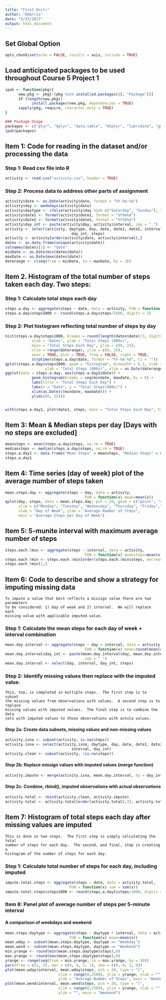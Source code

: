```yaml
---
title: "First_Knitr"
author: "EHarris"
date: "5/25/2017"
output: html_document
---
```


## Set Global Option
```r
opts_chunk$set(echo = FALSE, results = asis, include = TRUE)
```

## Load anticipated packages to be used throughout Course 5 Project 1
```r
ipak <- function(pkg){
      new.pkg <- pkg[!(pkg %in% installed.packages()[, "Package"])]
      if (length(new.pkg)) 
            install.packages(new.pkg, dependencies = TRUE)
      sapply(pkg, require, character.only = TRUE)
}

### Package Usage
packages <- c("plyr", "dplyr", "data.table", "dtplyr", "lubridate", "ggplot2", "knitr")
ipak(packages)
```

## Item 1: Code for reading in the dataset and/or processing the data
###   Step 1: Read csv file into R
```r
activity <- read.csv("activity.csv", header = TRUE)
```

###   Step 2: Process data to address other parts of assignment
```r
activity$date <- as.Date(activity$date, format = "%Y-%m-%d")
activity$day <- weekdays(activity$date)
activity$daytype <- ifelse(activity$day %in% c("Saturday", "Sunday"), "Weekend", "Weekday")
activity$date1 <- format(activity$date1, format = "%Y%m%d")
activity$date2 <- format(activity$date1, format = "%Y%b%d")
activity$day_int <- paste(activity$day, activity$interval, sep = "_")
activity <- select(activity, daytype, day, date, date1, date2, interval,
                              day_int, steps)
activity <- activity[order(activity$date, activity$interval),]
dates <- as.data.frame(unique(activity$date))
colnames(dates)[1] <- "date"
minDate <- as.Date(min(dates$date))
maxDate <- as.Date(max(dates$date))
daterange <- c(seq(from = minDate, to = maxDate, by = 3))
```

## Item 2. Histogram of the total number of steps taken each day.  Two steps:  
### Step 1: Calculate total steps each day  
```r
steps.a.day <- aggregate(steps ~ date, data = activity, FUN = function(x) sum=sum(x))
steps.a.day$steps1000 <- round(steps.a.day$steps/1000, digits = 2)
```

### Step 2: Plot histogram reflecting total number of steps by day
```r
hist(steps.a.day$steps1000, breaks = round(length(dates$date)/3, digits = 0),
            xlab = "Dates", ylab = "Total Steps (000s)",
            main = "Total Steps Each Day", ylim = c(0, 25),
            xlim = range(daterange), ylim = c(0, 25),
            axes = TRUE, plot = TRUE, freq = FALSE, right = TRUE,
            strptime(steps.a.day$date, format = "%Y-%m-%d", tz = ""))
qplot(steps.a.day$steps1000, geom = "histogram", binwidth = 0.2, xlab = "Date",
                  ylab = "Total Steps (000s)", xlim = as.Date(daterange), ylim = c(0,25))
ggplot(data = steps.a.day, aes(steps.a.day1$date)) +
            geom_histogram(breaks = seq(mindate, maxdate, by = 6) +
            labs(title = "Total Steps Each Day") +
            labs(x = "Date", y = "Total Steps(000s)") +
            xlim(as.Date(c(mindate, maxdate))) +
            ylim(c(0, 25)))


with(steps.a.day1, plot(date1, steps, main = "Total Steps Each Day", type = "n"))
```

## Item 3: Mean & Median steps per day [Days with no steps are excluded]
```r
meansteps <- mean(steps.a.day$steps, na.rm = TRUE)
mediansteps <- median(steps.a.day$steps, na.rm = TRUE)
steps.a.day1 <- data.frame("Mean Steps" = meansteps, "Median Steps" = mediansteps)
steps.a.day1
```

## Item 4: Time series (day of week) plot of the average number of steps taken
```r
mean.steps.day <- aggregate(steps ~ day, data = activity, 
                                    FUN = function(x) mean=mean(x))
qplot(day, steps, data = mean.steps.day, pch = 20, geom = c("point", "smooth"),
      xlim = c("Monday", "Tuesday", "Wednesday", "Thursday", "Friday","Saturday", "Sunday"),
      xlab = "Day of Week", ylab = "Average Number of Steps",
      main = "Average Steps per Day of Week")
```

## Item 5: 5-munite interval with maximum average number of steps
```r
steps.each.5min <- aggregate(steps ~ interval, data = activity,
                                    FUN = function(x) meansteps=mean(x))
steps.each.5min <- steps.each.5min[order(steps.each.5min$steps, decreasing = TRUE),]
steps.each.5min[1,]
```

## Item 6: Code to describe and show a strategy for imputing missing data
```
To impute a value that best reflects a missign value there are two parameters  
to be considered: 1) day of week and 2) interval.  We will replace each  
missing value with applicable imputed value.  
```
### Step 1: Calculate the mean steps for each day of week + interval combination  
```r
mean.day.interval <- aggregate(steps ~ day + interval, data = activity,
                                    FUN = function(x) mean=round(mean(x), digits = 0))
mean.day.interval$day_int <- paste(mean.day.interval$day, mean.day.interval$interval,
                                    sep = "_")
mean.day.interval <- select(day, interval, day_int, steps)
```

### Step 2: Identify missing values then replace with the imputed value.  
```
This, too, is completed in multiple steps.  The first step is to subset  
the missing values from observations with values.  A second step is to replace  
missing values with imputed values.  The final step is to combine the data  
sets with imputed values to those observations with actula values.  
```

#### Step 2a: Create data subsets, missing values and non-missing values
```r
activity.isna <- subset(activity, is.na(steps))
activity.isna <- select(activity.isna, daytype, day, date, date1, date2,
                              interval, day_int)
activity.clean <- subset(activity, !is.na(steps))
```

#### Step 2b: Replace missign values with imputed values (merge function)
```r
activity.impute <- merge(activity.isna, mean.day.interval, by = day_int, all = FALSE)
```

#### Step 2c: Combine, rbind(), imputed observations with actual observations
```r
activity.total <- rbind(activity.clean, activity.impute)
activity.total <- activity.total[order(activity.total[,3], activity.total[,6]),]
```

## Item 7: Histogram of total steps each day after missing values are imputed
```
This is done in two steps.  The first step is simply calculating the total  
number of steps for each day.  The second, and final, step is creating a  
histogram of the number of steps for each day.  
```

### Step 1: Calculate total number of steps for each day, including imputed
```r
impute.total.steps <- aggregate(steps ~ date, data = activity.total,
                             FUN = function(x) sum = sum(x))
impute.total.steps$steps1000 <- round(steps.a.day1$steps/1000, digits = 2)
```

### Item 8: Panel plot of average number of steps per 5-minute interval  
#### A comparison of weekdays and weekend
```r
mean.steps.daytype <- aggregate(steps ~ daytype + interval, data = activity,
                             FUN = function(x) mean=mean(x))
mean.wday <- subset(mean.steps.daytype, daytype == "Weekday")
mean.wend <- subset(mean.steps.daytype, daytype == "Weekend")
min.yrange <- round(min(mean.steps.daytype$steps),0)
max.yrange <- round(max(mean.steps.daytype$steps),0)
yrange <- range(seq(from = min.yrange, to = max.yrange, by = 50))
par(mfrow = c(1, 2), mar = c(4, 4, 2, 1), oma = c(0, 0, 2, 0))
plot(mean.wday$interval, mean.wday$steps, pch = 20, type = "l",
                        xlim = range(0,2500), ylim = yrange, xlab = "", 
                        ylab = "Average Number of Steps", main = "Weekday")
plot(mean.wend$interval, mean.wend$steps, pch = 20, type = "l",
                        xlim = range(0,2500), ylim = yrange, xlab = "",
                        ylab = "", main = "Weekend")
```
